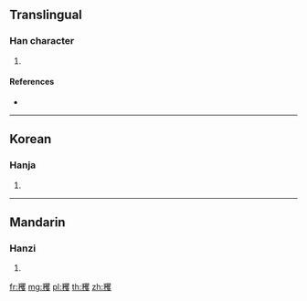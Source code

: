 {{character info/new}}
==Translingual==

===Han character===
{{Han char|rn=110|rad=矛|as=20|sn=25|four=|canj=NHBUE}}

# {{defn|Han|sort=矛20}}

====References====
* {{Han ref|kx=0823.320|dkj=23926|dj=1235.190|hdz=42769.110|uh=77E1|ud=30689}}

----

==Korean==

===Hanja===
{{ko-hanja|hangeul=확|eumhun=|rv=hwak|mr=hwak|y=hwak}}

# {{defn|lang=ko|sort=矛20}}

----

==Mandarin==

===Hanzi===
{{cmn-hanzi|pin=[[jué]] ([[jue2]])|wg=chüeh<sup>2</sup>}}

# {{defn|lang=cmn|sort=矛20}}

[[fr:矡]]
[[mg:矡]]
[[pl:矡]]
[[th:矡]]
[[zh:矡]]